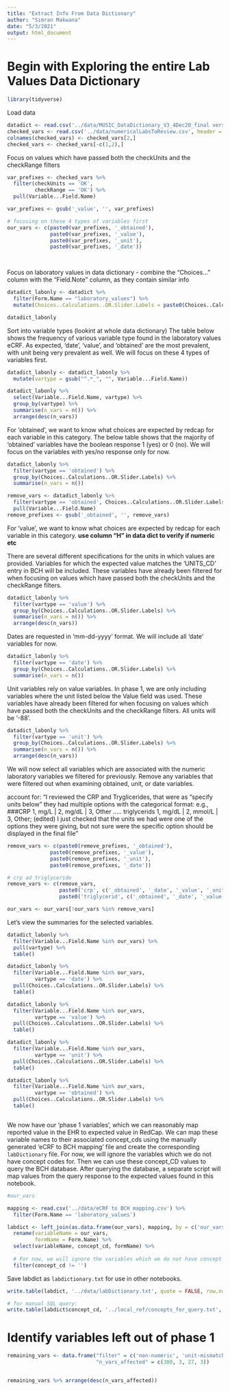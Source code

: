 ```yaml
---
title: "Extract Info From Data Dictionary"
author: "Simran Makwana"
date: "5/3/2021"
output: html_document
---
```


# Begin with Exploring the entire Lab Values Data Dictionary
```r
library(tidyverse)
```

Load data
```r
datadict <- read.csv('../data/MUSIC_DataDictionary_V3_4Dec20_final version_clean_0.csv')
checked_vars <- read.csv('../data/numericalLabsToReview.csv', header = FALSE) 
colnames(checked_vars) <- checked_vars[2,]
checked_vars <- checked_vars[-c(1,2),]

```

Focus on values which have passed both the checkUnits and the checkRange filters
```r
var_prefixes <- checked_vars %>% 
  filter(checkUnits == 'OK', 
         checkRange == 'OK') %>%
  pull(Variable...Field.Name) 

var_prefixes <- gsub('_value', '', var_prefixes)

# focusing on these 4 types of variables first
our_vars <- c(paste0(var_prefixes, '_obtained'), 
              paste0(var_prefixes, '_value'),
              paste0(var_prefixes, '_unit'),
              paste0(var_prefixes, '_date'))

  
```

Focus on laboratory values in data dictionary
- combine the "Choices..." column with the "Field.Note" column, as they contain similar info
```r
datadict_labonly <- datadict %>% 
  filter(Form.Name == "laboratory_values") %>%
  mutate(Choices..Calculations..OR.Slider.Labels = paste0(Choices..Calculations..OR.Slider.Labels, Field.Note))

datadict_labonly

```

Sort into variable types (lookint at whole data dictionary)
The table below shows the frequency of various variable type found in the laboratory values eCRF.
As expected, 'date', 'value', and 'obtained' are the most prevalent, with unit being very prevalent as well. 
We will focus on these 4 types of variables first.
```r

datadict_labonly <- datadict_labonly %>%
  mutate(vartype = gsub("^.*_", "", Variable...Field.Name)) 

datadict_labonly %>%
  select(Variable...Field.Name, vartype) %>%
  group_by(vartype) %>%
  summarise(n_vars = n()) %>%
  arrange(desc(n_vars))


```
For 'obtained', we want to know what choices are expected by redcap for each variable in this category.
The below table shows that the majority of 'obtained' variables have the boolean response 1 (yes) or 0 (no). 
We will focus on the variables with yes/no response only for now.
```r
datadict_labonly %>%
  filter(vartype == 'obtained') %>%
  group_by(Choices..Calculations..OR.Slider.Labels) %>%
  summarise(n_vars = n())

remove_vars <- datadict_labonly %>% 
  filter(vartype == 'obtained', Choices..Calculations..OR.Slider.Labels != '1, Yes | 0, No') %>% 
  pull(Variable...Field.Name)
remove_prefixes <- gsub('_obtained', '', remove_vars)


```
For 'value', we want to know what choices are expected by redcap for each variable in this category.
**use column "H" in data dict to verify if numeric etc**

There are several different specifications for the units in which values are provided.
Variables for which the expected value matches the ‘UNITS_CD’ entry in BCH will be included.
These variables have already been filtered for when focusing on values which have passed both the checkUnits and the checkRange filters.
```r
datadict_labonly %>%
  filter(vartype == 'value') %>%
  group_by(Choices..Calculations..OR.Slider.Labels) %>%
  summarise(n_vars = n()) %>% 
  arrange(desc(n_vars))


```

Dates are requested in ‘mm-dd-yyyy’ format.
We will include all 'date' variables for now.
```r
datadict_labonly %>%
  filter(vartype == 'date') %>%
  group_by(Choices..Calculations..OR.Slider.Labels) %>%
  summarise(n_vars = n())

```


Unit variables rely on value variables.
In phase 1, we are only including variables where the unit listed below the Value field was used. 
These variables have already been filtered for when focusing on values which have passed both the checkUnits and the checkRange filters.
All units will be ‘-88’.
```r
datadict_labonly %>%
  filter(vartype == 'unit') %>%
  group_by(Choices..Calculations..OR.Slider.Labels) %>%
  summarise(n_vars = n()) %>%
  arrange(desc(n_vars))

```


We will now select all variables which are associated with the numeric laboratory variables we filtered for previously.
Remove any variables that were filtered out when examining obtained, unit, or date variables.

account for: "I reviewed the CRP and Tryglicerides, that were as “specify units below”
they had multiple options with the categorical format: e.g., ###CRP 1, mg/L | 2, mg/dL | 3, Other ….. triglycerids 1, mg/dL | 2, mmol/L | 3, Other; (edited) 
I just checked that the units we had were one of the options they were giving, but not sure were the specific option should be displayed in the final file"

```r
remove_vars <- c(paste0(remove_prefixes, '_obtained'), 
              paste0(remove_prefixes, '_value'),
              paste0(remove_prefixes, '_unit'),
              paste0(remove_prefixes, '_date'))

# crp ad triglyceride 
remove_vars <- c(remove_vars,
                 paste0('crp', c('_obtained', '_date', '_value', '_unit')),
                 paste0('triglycerid', c('_obtained', '_date', '_value', '_unit')))

our_vars <- our_vars[!our_vars %in% remove_vars]

```

Let's view the summaries for the selected variables.
```r
datadict_labonly %>% 
  filter(Variable...Field.Name %in% our_vars) %>% 
  pull(vartype) %>%
  table()

datadict_labonly %>% 
  filter(Variable...Field.Name %in% our_vars,
         vartype == 'date') %>%
  pull(Choices..Calculations..OR.Slider.Labels) %>%
  table()

datadict_labonly %>% 
  filter(Variable...Field.Name %in% our_vars,
         vartype == 'value') %>%
  pull(Choices..Calculations..OR.Slider.Labels) %>%
  table()

datadict_labonly %>% 
  filter(Variable...Field.Name %in% our_vars,
         vartype == 'unit') %>%
  pull(Choices..Calculations..OR.Slider.Labels) %>%
  table()

datadict_labonly %>% 
  filter(Variable...Field.Name %in% our_vars,
         vartype == 'obtained') %>%
  pull(Choices..Calculations..OR.Slider.Labels) %>%
  table()



```


We now have our 'phase 1 variables', which we can reasonably map reported value in the EHR to expected value in RedCap.
We can map these variable names to their associated concept_cds using the manually generated 'eCRF to BCH mapping' file and create the corresponding `labDictionary` file.
For now, we will ignore the variables which we do not have concept codes for.
Then we can use these concept_CD values to query the BCH database.
After querying the database, a separate script will map values from the query response to the expected values found in this notebook.
```r
#our_vars

mapping <- read.csv('../data/eCRF to BCH mapping.csv') %>%
  filter(Form.Name == 'laboratory_values')

labdict <- left_join(as.data.frame(our_vars), mapping, by = c('our_vars' = 'Variable...Field.Name')) %>%
  rename(variableName = our_vars,
         formName = Form.Name) %>%
  select(variableName, concept_cd, formName) %>%
  
  # For now, we will ignore the variables which we do not have concept codes for.
  filter(concept_cd != '')


```

Save labdict as `labdictionary.txt` for use in other notebooks.
```r
write.table(labdict, '../data/labDictionary.txt', quote = FALSE, row.name = FALSE)

# for manual SQL query:
write.table(labdict$concept_cd, '../local_ref/concepts_for_query.txt', row.names = FALSE, col.names = FALSE, eol = "', '", quote = FALSE)

```

# Identify variables left out of phase 1
```r
remaining_vars <- data.frame("filter" = c('non-numeric', 'unit-mismatch', 'range-mismatch', 'associated-var-mismatch'),
                             "n_vars_affected" = c(300, 3, 27, 3))


remaining_vars %>% arrange(desc(n_vars_affected))

```




